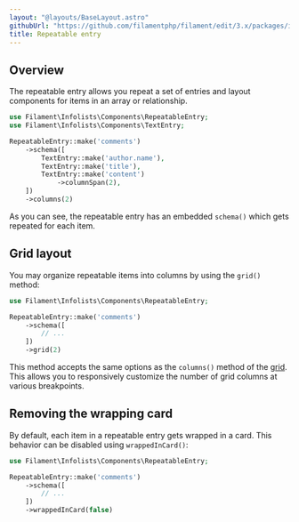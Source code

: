 ```yaml
---
layout: "@layouts/BaseLayout.astro"
githubUrl: "https://github.com/filamentphp/filament/edit/3.x/packages/infolists/docs/03-entries/06-repeatable.md"
title: Repeatable entry
---
```


## Overview

The repeatable entry allows you repeat a set of entries and layout components for items in an array or relationship.

```php
use Filament\Infolists\Components\RepeatableEntry;
use Filament\Infolists\Components\TextEntry;

RepeatableEntry::make('comments')
    ->schema([
        TextEntry::make('author.name'),
        TextEntry::make('title'),
        TextEntry::make('content')
            ->columnSpan(2),
    ])
    ->columns(2)
```

As you can see, the repeatable entry has an embedded `schema()` which gets repeated for each item.

<AutoScreenshot name="infolists/entries/repeatable/simple" alt="Repeatable entry" version="3.x" />

## Grid layout

You may organize repeatable items into columns by using the `grid()` method:

```php
use Filament\Infolists\Components\RepeatableEntry;

RepeatableEntry::make('comments')
    ->schema([
        // ...
    ])
    ->grid(2)
```

This method accepts the same options as the `columns()` method of the [grid](../layout/grid). This allows you to responsively customize the number of grid columns at various breakpoints.

<AutoScreenshot name="infolists/entries/repeatable/grid" alt="Repeatable entry in grid layout" version="3.x" />

## Removing the wrapping card

By default, each item in a repeatable entry gets wrapped in a card. This behavior can be disabled using `wrappedInCard()`:

```php
use Filament\Infolists\Components\RepeatableEntry;

RepeatableEntry::make('comments')
    ->schema([
        // ...
    ])
    ->wrappedInCard(false)
```
